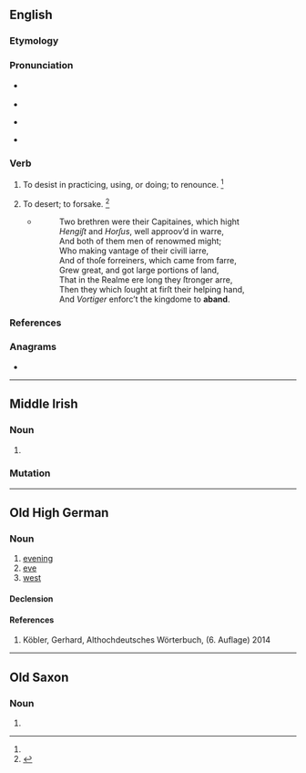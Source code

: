 {{also|Aband|A band}}
==English==

===Etymology===
{{clipping of|en|abandon}}

===Pronunciation===
* {{a|RP}} {{IPA|en|/əˈbænd/}}
* {{audio|en|LL-Q1860 (eng)-Vealhurl-aband.wav|Audio (UK)}}
* {{a|GenAm}} {{IPA|en|/əˈbænd/}}
* {{rhymes|en|ænd}}

===Verb===
{{en-verb}}

# {{term-label|en|obsolete|transitive}} To desist in practicing, using, or doing; to renounce. {{defdate|attested only in the late 16th century}}<ref name=SOED/>
# {{term-label|en|obsolete|transitive}} To desert; to forsake. {{defdate|attested only in the late 16th century}}<ref name=SOED>{{R:SOED5|page=2}}</ref>
#* {{quote-book|en|1590|Edmund Spenser|Fairie Queene, Second Booke, Canto X.|https://archive.org/details/faeriequeenedisp00spen|108}}
#*:Two brethren were their Capitaines, which hight
#*:''Hengiſt'' and ''Horſus'', well approov’d in warre,
#*:And both of them men of renowmed might;
#*:Who making vantage of their civill iarre,
#*:And of thoſe forreiners, which came from farre,
#*:Grew great, and got large portions of land,
#*:That in the Realme ere long they ſtronger arre,
#*:Then they which ſought at firſt their helping hand,
#*:And ''Vortiger'' enforc’t the kingdome to '''aband'''.

===References===
<references/>

===Anagrams===
* {{anagrams|en|a=aabdn|Banda|banda}}

----

==Middle Irish==

===Noun===
{{head|mga|noun|g=f}}

# {{alternative form of|mga|ab|t=river}}

===Mutation===
{{mga-mutation|a|band}}

----

==Old High German==

===Noun===
{{goh-noun|m|head=āband}}

# [[evening]] 
# [[eve]]
# [[west]]

====Declension====
{{goh-decl-noun-a-m|āband}}

====References====
# Köbler, Gerhard, Althochdeutsches Wörterbuch, (6. Auflage) 2014


----

==Old Saxon==

===Noun===
{{osx-noun|g=m|head=āband}}

# {{alternative spelling of|osx|avand}}